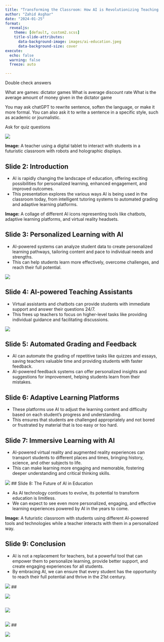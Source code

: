 ---
title: "Transforming the Classroom: How AI is Revolutionizing Teaching and Learning"
author: "Zahid Asghar"
date: "2024-01-25"
format:
  revealjs:
    theme: [default, custom2.scss]
    title-slide-attributes:
      data-background-image: images/ai-education.jpeg
      data-background-size: cover
execute:
  echo: false
  warning: false
  freeze: auto

---

Double check answers

What are games: dictator games
What is average discount rate
What is the average amount of money given in the dictator game

You may ask chatGPT to rewrite sentence, soften the language, or make it more formal. You can also ask it to write a sentence in a specific style, such as academic or journalistic.

Ask for quiz questions


![](images/ai_education.webp)

**Image:** A teacher using a digital tablet to interact with students in a futuristic classroom with robots and holographic displays.

## Slide 2: Introduction

* AI is rapidly changing the landscape of education, offering exciting possibilities for personalized learning, enhanced engagement, and improved outcomes.
* This presentation explores the various ways AI is being used in the classroom today, from intelligent tutoring systems to automated grading and adaptive learning platforms.

**Image:** A collage of different AI icons representing tools like chatbots, adaptive learning platforms, and virtual reality headsets.

## Slide 3: Personalized Learning with AI

* AI-powered systems can analyze student data to create personalized learning pathways, tailoring content and pace to individual needs and strengths.
* This can help students learn more effectively, overcome challenges, and reach their full potential.

![](images/ai_education8.webp)

## Slide 4: AI-powered Teaching Assistants

* Virtual assistants and chatbots can provide students with immediate support and answer their questions 24/7.
* This frees up teachers to focus on higher-level tasks like providing individual guidance and facilitating discussions.

![](images/ai_education12.webp)

## Slide 5: Automated Grading and Feedback

* AI can automate the grading of repetitive tasks like quizzes and essays, saving teachers valuable time and providing students with faster feedback.
* AI-powered feedback systems can offer personalized insights and suggestions for improvement, helping students learn from their mistakes.


## Slide 6: Adaptive Learning Platforms

* These platforms use AI to adjust the learning content and difficulty based on each student's progress and understanding.
* This ensures that students are challenged appropriately and not bored or frustrated by material that is too easy or too hard.

## Slide 7: Immersive Learning with AI

* AI-powered virtual reality and augmented reality experiences can transport students to different places and times, bringing history, science, and other subjects to life.
* This can make learning more engaging and memorable, fostering deeper understanding and critical thinking skills.

![](images/ai_education10.webp)
## Slide 8: The Future of AI in Education

* As AI technology continues to evolve, its potential to transform education is limitless.
* We can expect to see even more personalized, engaging, and effective learning experiences powered by AI in the years to come.

**Image:** A futuristic classroom with students using different AI-powered tools and technologies while a teacher interacts with them in a personalized way.

## Slide 9: Conclusion

* AI is not a replacement for teachers, but a powerful tool that can empower them to personalize learning, provide better support, and create engaging experiences for all students.
* By embracing AI, we can ensure that every student has the opportunity to reach their full potential and thrive in the 21st century.

![](images/blog-ai-in-education.webp)
##

![](images/ai_education11.webp)


## 

![](images/ai_education12.webp)


## 

![](images/ai_education13.webp) 
## 

![](images/ai_education14.webp) 



##


